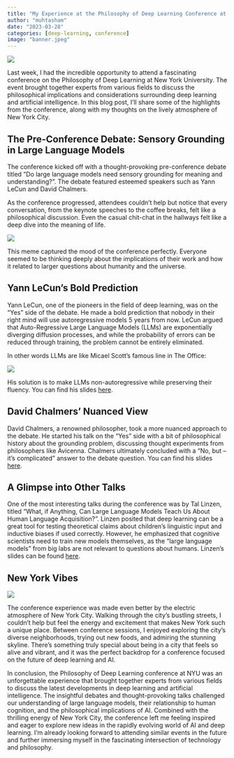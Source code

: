 ```yaml
---
title: "My Experience at the Philosophy of Deep Learning Conference at NYU"
author: "muhtasham"
date: "2023-03-28"
categories: [deep-learning, conference]
image: "banner.jpeg"
---
```


![](nyc.jpeg)


Last week, I had the incredible opportunity to attend a fascinating conference on the Philosophy of Deep Learning at New York University. The event brought together experts from various fields to discuss the philosophical implications and considerations surrounding deep learning and artificial intelligence. In this blog post, I'll share some of the highlights from the conference, along with my thoughts on the lively atmosphere of New York City.

## The Pre-Conference Debate: Sensory Grounding in Large Language Models
The conference kicked off with a thought-provoking pre-conference debate titled "Do large language models need sensory grounding for meaning and understanding?". The debate featured esteemed speakers such as Yann LeCun and David Chalmers.

As the conference progressed, attendees couldn't help but notice that every conversation, from the keynote speeches to the coffee breaks, felt like a philosophical discussion. Even the casual chit-chat in the hallways felt like a deep dive into the meaning of life.

![](william.jpg)

This meme captured the mood of the conference perfectly. Everyone seemed to be thinking deeply about the implications of their work and how it related to larger questions about humanity and the universe.


## Yann LeCun's Bold Prediction
Yann LeCun, one of the pioneers in the field of deep learning, was on the "Yes" side of the debate. He made a bold prediction that nobody in their right mind will use autoregressive models 5 years from now. LeCun argued that Auto-Regressive Large Language Models (LLMs) are exponentially diverging diffusion processes, and while the probability of errors can be reduced through training, the problem cannot be entirely eliminated. 

In other words LLMs are like Micael Scott's famous line in The Office: 

![](sentence.jpeg)

His solution is to make LLMs non-autoregressive while preserving their fluency. 
You can find his slides [here](https://drive.google.com/file/d/1BU5bV3X5w65DwSMapKcsr0ZvrMRU_Nbi/view).

## David Chalmers' Nuanced View
David Chalmers, a renowned philosopher, took a more nuanced approach to the debate. He started his talk on the "Yes" side with a bit of philosophical history about the grounding problem, discussing thought experiments from philosophers like Avicenna. Chalmers ultimately concluded with a "No, but – it's complicated" answer to the debate question. You can find his slides [here](https://consc.net/papers/groundingdebate.pdf).

## A Glimpse into Other Talks
One of the most interesting talks during the conference was by Tal Linzen, titled "What, if Anything, Can Large Language Models Teach Us About Human Language Acquisition?". Linzen posited that deep learning can be a great tool for testing theoretical claims about children's linguistic input and inductive biases if used correctly. However, he emphasized that cognitive scientists need to train new models themselves, as the "large language models" from big labs are not relevant to questions about humans. Linzen's slides can be found [here](https://www.dropbox.com/s/l1r7yv0sr2cvlj3/linzen_phil_deep_learning.pdf?dl=0).

## New York Vibes

![](skyline.jpeg)

The conference experience was made even better by the electric atmosphere of New York City. Walking through the city's bustling streets, I couldn't help but feel the energy and excitement that makes New York such a unique place. Between conference sessions, I enjoyed exploring the city's diverse neighborhoods, trying out new foods, and admiring the stunning skyline. There's something truly special about being in a city that feels so alive and vibrant, and it was the perfect backdrop for a conference focused on the future of deep learning and AI.

In conclusion, the Philosophy of Deep Learning conference at NYU was an unforgettable experience that brought together experts from various fields to discuss the latest developments in deep learning and artificial intelligence. The insightful debates and thought-provoking talks challenged our understanding of large language models, their relationship to human cognition, and the philosophical implications of AI. Combined with the thrilling energy of New York City, the conference left me feeling inspired and eager to explore new ideas in the rapidly evolving world of AI and deep learning. I'm already looking forward to attending similar events in the future and further immersing myself in the fascinating intersection of technology and philosophy.